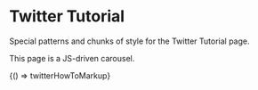 
<Meta title="Legacy/Areas/Twitter Tutorial" />

# Twitter Tutorial

Special patterns and chunks of style for the Twitter Tutorial page.

This page is a JS-driven carousel.

<Canvas>
  <Story name="Twitter Tutorial" height="1000px">
    {() => twitterHowToMarkup}
  </Story>
</Canvas>
